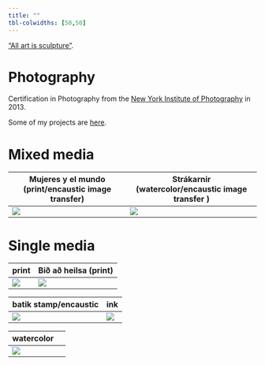 ```yaml
---
title: ""
tbl-colwidths: [50,50]
---
```

<!-- Google tag (gtag.js) -->
<script async src="https://www.googletagmanager.com/gtag/js?id=G-LPJSR1NJ6X"></script>
<script>
  window.dataLayer = window.dataLayer || [];
  function gtag(){dataLayer.push(arguments);}
  gtag('js', new Date());

  gtag('config', 'G-LPJSR1NJ6X');
</script>


["All art is sculpture"](https://johannahel.ga/cv/).

# Photography

Certification in Photography from the [New York Institute of Photography](https://www.nyip.edu) in 2013.

Some of my projects are [here](https://www.flickr.com/photos/jkbirnir/albums).

# Mixed media

| Mujeres y el mundo (print/encaustic image transfer) | Strákarnir (watercolor/encaustic image transfer ) |
|----------------------------------|--------------------------------------|
| ![](images/art1.jpeg)                               | ![](images/art2.jpg)                              |

# Single media

| print                | Bið að heilsa (print) |
|----------------------|-----------------------|
| ![](images/art4.jpg) | ![](images/art3.jpg)  |

| batik stamp/encaustic | ink                  |
|-----------------------|----------------------|
| ![](images/art6.jpg)  | ![](images/art7.jpg) |

| watercolor           |     |
|----------------------|-----|
| ![](images/art5.jpg) |     |

